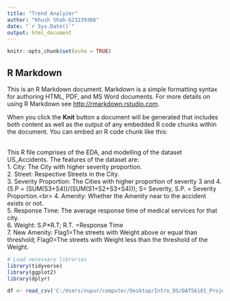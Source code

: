 ```yaml
---
title: "Trend Analyzer"
author: "Khush Shah-G23239366"
date: "`r Sys.Date()`"
output: html_document
---
```


```r
knitr::opts_chunk$set(echo = TRUE)
```

## R Markdown

This is an R Markdown document. Markdown is a simple formatting syntax for authoring HTML, PDF, and MS Word documents. For more details on using R Markdown see <http://rmarkdown.rstudio.com>.

When you click the **Knit** button a document will be generated that includes both content as well as the output of any embedded R code chunks within the document. You can embed an R code chunk like this:

<br/>
This R file comprises of the EDA, and modelling of the dataset US_Accidents. The features of the dataset are:
<br/>
1. City: The City with higher severity proportion.<br/>
2. Street: Respective Streets in the City.<br/>
3. Severity Proportion: The Cities with higher proportion of severity 3 and 4.(S.P = (SUM(S3+S4))/(SUM(S1+S2+S3+S4))); S= Severity, S.P. = Severity Proportion.<br\>
4. Amenity: Whether the Amenity near to the accident exists or not.<br/>
5. Response Time: The average response time of medical services for that city.<br/>
6. Weight: S.P*R.T; R.T. =Response Time<br/>
7. New Amenity: Flag1=The streets with Weight above or equal than threshold; Flag0=The streets with Weight less than the threshold of the Weight.<br/>
```r
# Load necessary libraries
library(tidyverse)
library(ggplot2)
library(dplyr)
```

```r
df <- read_csv('C:/Users/nupur/computer/Desktop/Intro_DS/DATS6101_Project/US_Accidents.csv')
```
```r

```
```r

```
```r

```
```r

```
